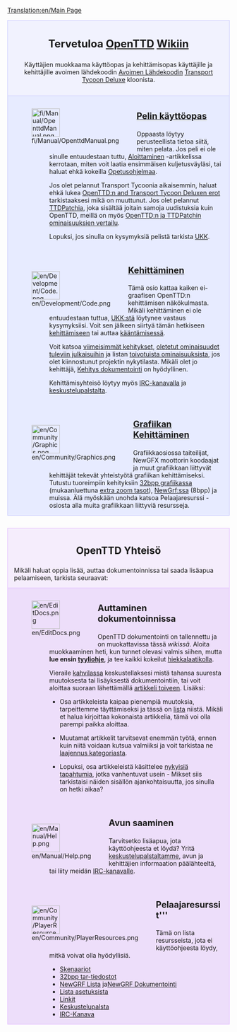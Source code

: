 [[Translation:en/Main Page]]

<div style="background-color: #f1f2fe; border: 1px solid #c7c8fe; margin: 0; padding: 1em 1em 1em 1em; text-align:center">
<div style="font-size:1.7em; font-weight:bold">Tervetuloa <span class="plainlinks">[http://www.openttd.org/ OpenTTD]</span> [https://www.wikipedia.org/wiki/fi:wiki Wikiin]</div>
Käyttäjien muokkaama käyttöopas ja kehittämisopas käyttäjille ja kehittäjille avoimen lähdekoodin [http://www.opensource.org/ Avoimen Lähdekoodin] [[fi/Archive/OpenTTD/Transport Tycoon Deluxe|Transport Tycoon Deluxe]] kloonista.</div>
<div style="background-color: #E7EBFF; border: 1px solid #c7c8fe; border-top:none; padding: 1em 1em 0em 1em; margin-bottom:2em">
<div style="float:left">[[File:fi/Manual/OpenttdManual.png|64px]]</div>
<div style="margin-left:80px; margin-bottom:4em">
<div style="font-size:1.4em; font-weight:bold">[[fi/Manual/Main Page|Pelin käyttöopas]]</div>
Oppaasta löytyy perusteellista tietoa siitä, miten pelata. Jos peli ei ole sinulle entuudestaan tuttu, [[fi/Manual/Tutorial/Main Page|Aloittaminen]] -artikkelissa kerrotaan, miten voit laatia ensimmäisen kuljetusväyläsi, tai haluat ehkä kokeilla [[fi/Manual/Tutorial/Opetusohjelma|Opetusohjelmaa]].

Jos olet pelannut Transport Tycoonia aikaisemmin, haluat ehkä lukea [[fi/Muutokset TTD|OpenTTD:n and Transport Tycoon Deluxen erot]] tarkistaaksesi mikä on muuttunut. Jos olet pelannut [[fi/TTDPatch|TTDPatchia]], joka sisältää joitain samoja uudistuksia kuin OpenTTD, meillä on myös [[fi/Muutokset TTDPatch|OpenTTD:n ja TTDPatchin ominaisuuksien vertailu]].

Lopuksi, jos sinulla on kysymyksiä pelistä tarkista [[fi/UKK|UKK]].
</div>

<div style="float:left">[[File:en/Development/Code.png|64px]]</div>
<div style="margin-left:80px; margin-bottom:4em">
<div style="font-size:1.4em; font-weight:bold">[[fi/Development/Main Page|Kehittäminen]]</div>
Tämä osio kattaa kaiken ei-graafisen OpenTTD:n kehittämisen näkökulmasta. Mikäli kehittäminen ei ole entuudestaan tuttua, [[fi/UKK Kehittäminen|UKK:stä]] löytynee vastaus kysymyksiisi.  Voit sen jälkeen siirtyä tämän hetkiseen [[fi/Development/Main Page|kehittämiseen]] tai auttaa [[fi/Kansainvälistäminen|kääntämisessä]]. 

Voit katsoa [[fi/Viimeisimmät ja nykyiset kehitykset|viimeisimmät kehitykset]], [[fi/Tiekartta|oletetut ominaisuudet tuleviin julkaisuihin]] ja listan [[fi/Toivotut ominaisuudet|toivotuista ominaisuuksista]], jos olet kiinnostunut projektin nykytilasta. Mikäli olet jo kehittäjä, [[fi/Kehitys dokumentointi|Kehitys dokumentointi]] on hyödyllinen.

Kehittämisyhteisö löytyy myös [[fi/IRC-kanava|IRC-kanavalla]] ja [http://www.tt-forums.net/viewforum.php?f=33 keskustelupalstalta].
</div>

<div style="float:left">[[File:en/Community/Graphics.png|64px]]</div>
<div style="margin-left:80px; margin-bottom:1em; min-height:64px">
<div style="font-size:1.4em; font-weight:bold">[[fi/Development/NewGRF/Main Page|Grafiikan Kehittäminen]]</div>
Grafiikkaosiossa taiteilijat, NewGFX moottorin koodaajat ja muut grafiikkaan liittyvät kehittäjät tekevät yhteistyötä grafiikan kehittämiseksi. Tutustu tuoreimpiin kehityksiin [[fi/32bit Grafiikan Kehittäminen|32bpp grafiikassa]] (mukaanluettuna [[fi/32bpp Extra Zoom Tasot|extra zoom tasot]]), [[fi/NewGRF Dokumentointi|NewGrf:ssa]] (8bpp) ja muissa. Älä myöskään unohda katsoa Pelaajaresurssi -osiosta alla muita grafiikkaan liittyviä resursseja.
</div>

</div>

<div style="background-color: #F5EDFC; border: 1px solid #E1BBFF; margin: 0; padding: 1em 1em 0em 1em;">
<div style="font-size:1.6em; font-weight:bold; text-align:center">OpenTTD Yhteisö</div>
Mikäli haluat oppia lisää, auttaa dokumentoinnissa tai saada lisäapua pelaamiseen, tarkista seuraavat:
</div>

<div style="background-color: #EDDEFA; border: 1px solid #E1BBFF; border-top:none; padding: 1em 1em 0em 1em;">

<div style="float:left">[[File:en/EditDocs.png|64px]]</div>
<div style="margin-left:80px; margin-bottom:4em">
<div style="font-size:1.4em; font-weight:bold">Auttaminen dokumentoinnissa</div>
OpenTTD dokumentointi on tallennettu ja on muokattavissa tässä <em>wikissä</em>. Aloita muokkaaminen heti, kun tunnet olevasi valmis siihen, mutta '''lue ensin [[fi/Tyyliohje|tyyliohje]]''', ja tee kaikki kokeilut [[fi/Hiekkalaatikko|hiekkalaatikolla]].  

Vieraile [[fi/Kahvila|kahvilassa]] keskustellaksesi mistä tahansa suuresta muutoksesta tai lisäyksestä dokumentointiin, tai voit aloittaa suoraan lähettämällä [[fi/Toivotut artikkelit|artikkeli toiveen]]. Lisäksi:

* Osa artikkeleista kaipaa pienempiä muutoksia, tarpeittemme täyttämiseksi ja tässä on [[:Category:fi/Tehtävä|lista]] niistä. Mikäli et halua kirjoittaa kokonaista artikkelia, tämä voi olla parempi paikka aloittaa.  

* Muutamat artikkelit tarvitsevat enemmän työtä, ennen kuin niitä voidaan kutsua valmiiksi ja voit tarkistaa ne [[:Category:fi/Laajennettavat Artikkelit|laajennus kategoriasta]]. 

* Lopuksi, osa artikkeleistä käsittelee [[:Category:fi/Nykyiset tapahtumat|nykyisiä tapahtumia]], jotka vanhentuvat usein - Mikset siis tarkistaisi näiden sisällön ajankohtaisuutta, jos sinulla on hetki aikaa?
</div>

<div style="float:left">[[File:en/Manual/Help.png|64px]]</div>
<div style="margin-left:80px; margin-bottom:4em">
<div style="font-size:1.4em; font-weight:bold">Avun saaminen</div>
Tarvitsetko lisäapua, jota käyttöohjeesta et löydä? Yritä [http://www.tt-forums.net/viewforum.php?f=55 keskustelupalstaltamme], avun ja kehittäjien informaation päälähteeltä, tai liity meidän [[fi/IRC-kanava|IRC-kanavalle]].
</div>

<div style="float:left">[[File:en/Community/PlayerResources.png|64px]]</div>
<div style="margin-left:80px; margin-bottom:1em">
<div style="font-size:1.4em; font-weight:bold">Pelaajaresurssit'''</div>
Tämä on lista resursseista, jota ei käyttöohjeesta löydy, mitkä voivat olla hyödyllisiä.
*[[en/Lista käyttäjien tekemistä skenaarioista|Skenaariot]]
*[[en/Lista ladattavista 32bpp tar-tiedostoista|32bpp tar-tiedostot]]
*[[fi/NewGRF Lista|NewGRF Lista]] ja[[fi/NewGRF Dokumentointi|NewGRF Dokumentointi]]
*[[fi/Lisäasetukset|Lista asetuksista]]
*[[fi/Linkit|Linkit]]
*[http://www.tt-forums.net/viewforum.php?f=55 Keskustelupalsta]
*[[fi/IRC-Kanava|IRC-Kanava]]
</div>
</div>